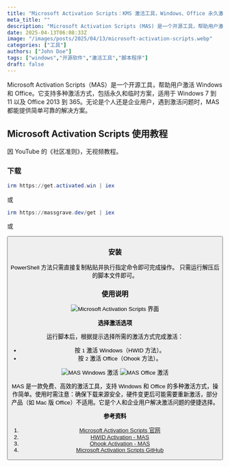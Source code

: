 ```yaml
---
title: "Microsoft Activation Scripts：KMS 激活工具，Windows、Office 永久激活不求人"
meta_title: ""
description: "Microsoft Activation Scripts (MAS) 是一个开源工具，帮助用户激活 Windows 和 Office。它支持多种激活方式，包括永久和临时方案，适用于 Windows 7 到 11 以及 Office 2013 到 365。无论是个人还是企业用户，遇到激活问题时，MAS 都能提供简单可靠的解决方案。"
date: 2025-04-13T06:08:33Z
image: "/images/posts/2025/04/13/microsoft-activation-scripts.webp"
categories: ["工具"]
authors: ["John Doe"]
tags: ["windows","开源软件","激活工具","脚本程序"]
draft: false
---
```


Microsoft Activation Scripts（MAS）是一个开源工具，帮助用户激活 Windows 和 Office。它支持多种激活方式，包括永久和临时方案，适用于 Windows 7 到 11 以及 Office 2013 到 365。无论是个人还是企业用户，遇到激活问题时，MAS 都能提供简单可靠的解决方案。

## Microsoft Activation Scripts 使用教程

<Notice type="note">因 YouTube 的《社区准则》，无视频教程。</Notice>

### 下载

``` powershell
irm https://get.activated.win | iex
```

或

``` powershell
irm https://massgrave.dev/get | iex
```

或

<Button label="Microsoft Activation Scripts 下载" link="https://github.com/massgravel/Microsoft-Activation-Scripts/archive/refs/heads/master.zip" style="solid" />

### 安装

<Tabs client:load>
    <Tab name="PowerShell">
        PowerShell 方法只需直接复制粘贴并执行指定命令即可完成操作。
    </Tab>
    <Tab name="命令脚本">
        只需运行解压后的脚本文件即可。
    </Tab>
</Tabs>

### 使用说明

<Image
    src="/images/posts/2025/04/13/microsoft-activation-scripts-gui.webp"
    alt="Microsoft Activation Scripts 界面"
/>

**选择激活选项**

运行脚本后，根据提示选择所需的激活方式完成激活：

- 按 `1` 激活 Windows（HWID 方法）。
- 按 `2` 激活 Office（Ohook 方法）。

<Image 
  src="/images/posts/2025/04/13/microsoft-activation-scripts-windows-ji-huo.webp" 
  alt="MAS Windows 激活" 
/>
<Image
    src="/images/posts/2025/04/13/microsoft-activation-scripts-office-ji-huo.webp"
    alt="MAS Office 激活"
/>

MAS 是一款免费、高效的激活工具，支持 Windows 和 Office 的多种激活方式，操作简单。使用时需注意：确保下载来源安全，硬件变更后可能需要重新激活，部分产品（如 Mac 版 Office）不适用。它是个人和企业用户解决激活问题的便捷选择。

**参考资料**

1. [Microsoft Activation Scripts 官网][1]
2. [HWID Activation - MAS][2]
3. [Ohook Activation - MAS][3]
4. [Microsoft Activation Scripts GitHub][4]

[1]: https://massgrave.dev/
[2]: https://massgrave.dev/hwid
[3]: https://massgrave.dev/ohook
[4]: https://github.com/massgravel/Microsoft-Activation-Scripts